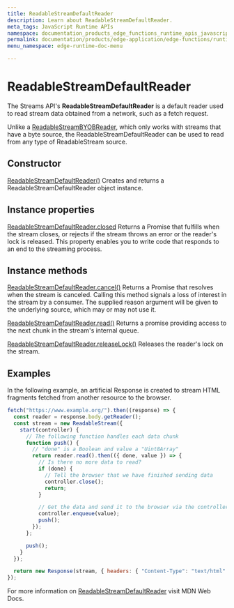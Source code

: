 ```yaml
---
title: ReadableStreamDefaultReader
description: Learn about ReadableStreamDefaultReader.
meta_tags: JavaScript Runtime APIs
namespace: documentation_products_edge_functions_runtime_apis_javascript_readable_default_reader
permalink: documentation/products/edge-application/edge-functions/runtime-apis/javascript/readable-default-reader
menu_namespace: edge-runtime-doc-menu

---
```


# ReadableStreamDefaultReader

The Streams API's **ReadableStreamDefaultReader** is a default reader used to read stream data obtained from a network, such as a fetch request.

Unlike a [ReadableStreamBYOBReader](https://www.azion.com/en/documentation/products/edge-application/edge-functions/runtime-apis/javascript/readable-default-reader/), which only works with streams that have a byte source, the ReadableStreamDefaultReader can be used to read from any type of ReadableStream source.

## Constructor

[ReadableStreamDefaultReader()](https://developer.mozilla.org/en-US/docs/Web/API/ReadableStreamDefaultReader/ReadableStreamDefaultReader)
Creates and returns a ReadableStreamDefaultReader object instance.

## Instance properties

[ReadableStreamDefaultReader.closed](https://developer.mozilla.org/en-US/docs/Web/API/ReadableStreamDefaultReader/closed)
Returns a Promise that fulfills when the stream closes, or rejects if the stream throws an error or the reader's lock is released. This property enables you to write code that responds to an end to the streaming process.

## Instance methods

[ReadableStreamDefaultReader.cancel()](https://developer.mozilla.org/en-US/docs/Web/API/ReadableStreamDefaultReader/cancel)
Returns a Promise that resolves when the stream is canceled. Calling this method signals a loss of interest in the stream by a consumer. The supplied reason argument will be given to the underlying source, which may or may not use it.

[ReadableStreamDefaultReader.read()](https://developer.mozilla.org/en-US/docs/Web/API/ReadableStreamDefaultReader/read)
Returns a promise providing access to the next chunk in the stream's internal queue.

[ReadableStreamDefaultReader.releaseLock()](https://developer.mozilla.org/en-US/docs/Web/API/ReadableStreamDefaultReader/releaseLock)
Releases the reader's lock on the stream.

## Examples
In the following example, an artificial Response is created to stream HTML fragments fetched from another resource to the browser.

```javascript
fetch("https://www.example.org/").then((response) => {
  const reader = response.body.getReader();
  const stream = new ReadableStream({
    start(controller) {
      // The following function handles each data chunk
      function push() {
        // "done" is a Boolean and value a "Uint8Array"
        return reader.read().then(({ done, value }) => {
          // Is there no more data to read?
          if (done) {
            // Tell the browser that we have finished sending data
            controller.close();
            return;
          }

          // Get the data and send it to the browser via the controller
          controller.enqueue(value);
          push();
        });
      };

      push();
    }
  });

  return new Response(stream, { headers: { "Content-Type": "text/html" } });
});
```

For more information on [ReadableStreamDefaultReader](https://developer.mozilla.org/en-US/docs/Web/API/ReadableStreamDefaultReader) visit MDN Web Docs.
